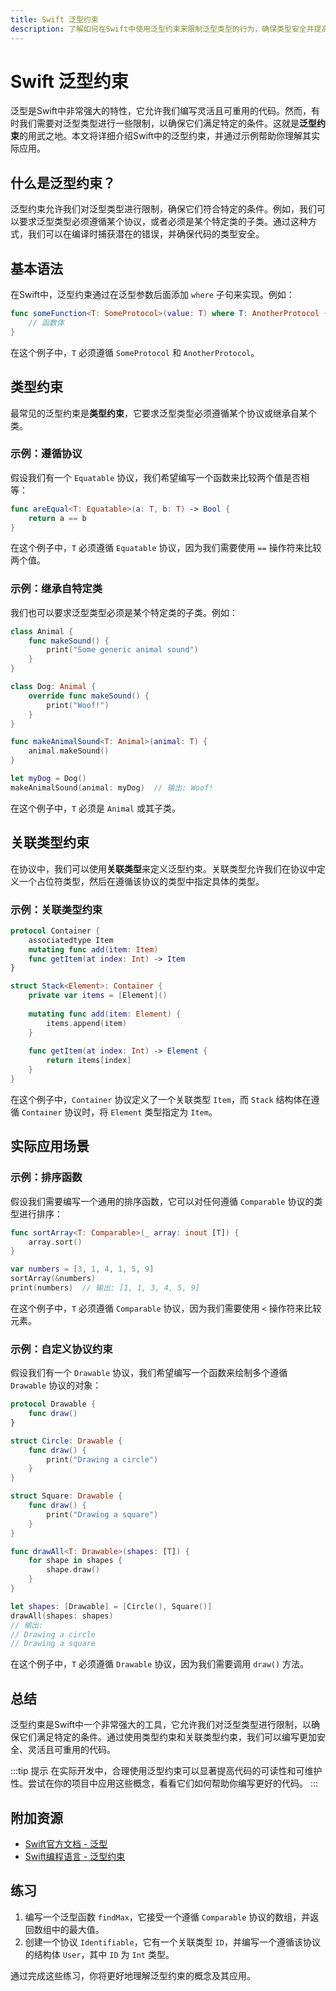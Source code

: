 ```yaml
---
title: Swift 泛型约束
description: 了解如何在Swift中使用泛型约束来限制泛型类型的行为，确保类型安全并提高代码的可读性。
---
```


# Swift 泛型约束

泛型是Swift中非常强大的特性，它允许我们编写灵活且可重用的代码。然而，有时我们需要对泛型类型进行一些限制，以确保它们满足特定的条件。这就是**泛型约束**的用武之地。本文将详细介绍Swift中的泛型约束，并通过示例帮助你理解其实际应用。

## 什么是泛型约束？

泛型约束允许我们对泛型类型进行限制，确保它们符合特定的条件。例如，我们可以要求泛型类型必须遵循某个协议，或者必须是某个特定类的子类。通过这种方式，我们可以在编译时捕获潜在的错误，并确保代码的类型安全。

## 基本语法

在Swift中，泛型约束通过在泛型参数后面添加 `where` 子句来实现。例如：

```swift
func someFunction<T: SomeProtocol>(value: T) where T: AnotherProtocol {
    // 函数体
}
```

在这个例子中，`T` 必须遵循 `SomeProtocol` 和 `AnotherProtocol`。

## 类型约束

最常见的泛型约束是**类型约束**，它要求泛型类型必须遵循某个协议或继承自某个类。

### 示例：遵循协议

假设我们有一个 `Equatable` 协议，我们希望编写一个函数来比较两个值是否相等：

```swift
func areEqual<T: Equatable>(a: T, b: T) -> Bool {
    return a == b
}
```

在这个例子中，`T` 必须遵循 `Equatable` 协议，因为我们需要使用 `==` 操作符来比较两个值。

### 示例：继承自特定类

我们也可以要求泛型类型必须是某个特定类的子类。例如：

```swift
class Animal {
    func makeSound() {
        print("Some generic animal sound")
    }
}

class Dog: Animal {
    override func makeSound() {
        print("Woof!")
    }
}

func makeAnimalSound<T: Animal>(animal: T) {
    animal.makeSound()
}

let myDog = Dog()
makeAnimalSound(animal: myDog)  // 输出: Woof!
```

在这个例子中，`T` 必须是 `Animal` 或其子类。

## 关联类型约束

在协议中，我们可以使用**关联类型**来定义泛型约束。关联类型允许我们在协议中定义一个占位符类型，然后在遵循该协议的类型中指定具体的类型。

### 示例：关联类型约束

```swift
protocol Container {
    associatedtype Item
    mutating func add(item: Item)
    func getItem(at index: Int) -> Item
}

struct Stack<Element>: Container {
    private var items = [Element]()
    
    mutating func add(item: Element) {
        items.append(item)
    }
    
    func getItem(at index: Int) -> Element {
        return items[index]
    }
}
```

在这个例子中，`Container` 协议定义了一个关联类型 `Item`，而 `Stack` 结构体在遵循 `Container` 协议时，将 `Element` 类型指定为 `Item`。

## 实际应用场景

### 示例：排序函数

假设我们需要编写一个通用的排序函数，它可以对任何遵循 `Comparable` 协议的类型进行排序：

```swift
func sortArray<T: Comparable>(_ array: inout [T]) {
    array.sort()
}

var numbers = [3, 1, 4, 1, 5, 9]
sortArray(&numbers)
print(numbers)  // 输出: [1, 1, 3, 4, 5, 9]
```

在这个例子中，`T` 必须遵循 `Comparable` 协议，因为我们需要使用 `<` 操作符来比较元素。

### 示例：自定义协议约束

假设我们有一个 `Drawable` 协议，我们希望编写一个函数来绘制多个遵循 `Drawable` 协议的对象：

```swift
protocol Drawable {
    func draw()
}

struct Circle: Drawable {
    func draw() {
        print("Drawing a circle")
    }
}

struct Square: Drawable {
    func draw() {
        print("Drawing a square")
    }
}

func drawAll<T: Drawable>(shapes: [T]) {
    for shape in shapes {
        shape.draw()
    }
}

let shapes: [Drawable] = [Circle(), Square()]
drawAll(shapes: shapes)
// 输出:
// Drawing a circle
// Drawing a square
```

在这个例子中，`T` 必须遵循 `Drawable` 协议，因为我们需要调用 `draw()` 方法。

## 总结

泛型约束是Swift中一个非常强大的工具，它允许我们对泛型类型进行限制，以确保它们满足特定的条件。通过使用类型约束和关联类型约束，我们可以编写更加安全、灵活且可重用的代码。

:::tip 提示
在实际开发中，合理使用泛型约束可以显著提高代码的可读性和可维护性。尝试在你的项目中应用这些概念，看看它们如何帮助你编写更好的代码。
:::

## 附加资源

- [Swift官方文档 - 泛型](https://docs.swift.org/swift-book/LanguageGuide/Generics.html)
- [Swift编程语言 - 泛型约束](https://swift.org/documentation/)

## 练习

1. 编写一个泛型函数 `findMax`，它接受一个遵循 `Comparable` 协议的数组，并返回数组中的最大值。
2. 创建一个协议 `Identifiable`，它有一个关联类型 `ID`，并编写一个遵循该协议的结构体 `User`，其中 `ID` 为 `Int` 类型。

通过完成这些练习，你将更好地理解泛型约束的概念及其应用。